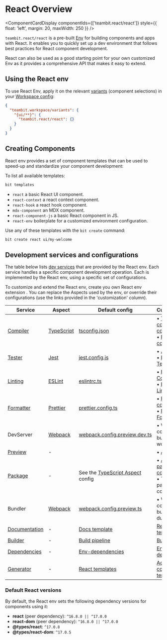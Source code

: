 
# React Overview

<ComponentCardDisplay componentIds={['teambit.react/react']} style={{ float: 'left', margin: 20, maxWidth: 250 }} />

`teambit.react/react` is a pre-built [Env](/envs/envs-overview) for building components and apps with React.
It enables you to quickly set up a dev environment that follows best practices for React component development.

React can also be used as a good starting point for your own customized Env as it provides a comprehensive API that makes it easy to extend.

## Using the React env

To use React Env, apply it on the relevant [variants](/workspace/variants) (component selections) in your [Workspace config](/workspace/workspace-configuration):

```json title="workspace.jsonc"
{
  "teambit.workspace/variants": {
    "{ui/**}": {
      "teambit.react/react": {}
    }
  }
}
```

## Creating Components

React env provides a set of component templates that can be used to speed-up and standardize your component development:

To list all available templates:

```bash
bit templates
```

- `react` a basic React UI component.
- `react-context` a react context component.
- `react-hook` a react hook component.
- `mdx-component` an MDX component.
- `react-component-js` a basic React component in JS.
- `react-env` boilerplate for a customized environment configuration.

Use any of these templates with the `bit create` command:

```bash
bit create react ui/my-welcome
```

## Development services and configurations

The table below lists [dev services](/dev-services-overview/builder/builder-overview) that are provided by the React env. Each service handles a specific component development operation. Each is implemented by the React env, using a specific set of configurations.

To customize and extend the React env, create you own React env extension <!-- TODO [create you own React env extension](/envs/pre-configured-envs/react/extending-react#using-your-own-react-env-extension) -->. You can replace the Aspects used by the env, or override their configurations (use the links provided in the 'customization' column).

| Service                                                                     | Aspect                                                      | Default config                                                                                                     | Customization                                                                                                                                              |
| --------------------------------------------------------------------------- | ----------------------------------------------------------- | ------------------------------------------------------------------------------------------------------------------ | ---------------------------------------------------------------------------------------------------------------------------------------------------------- |
| [Compiler](/dev-services/compiler/compiler-overview)                        | [TypeScript](https://bit.dev/teambit/typescript/typescript) | [tsconfig.json](https://bit.dev/teambit/react/react/~code/typescript/tsconfig.json)                                | • [TS compilation config](/frameworks/react/config-react-tools#typescript) <br /> • [Replace compiler](/dev-services/compiler/configure-env-with-compiler) |
| [Tester](/dev-services-overview/tester/tester-overview)                     | [Jest](https://bit.dev/teambit/defender/jest)               | [jest.config.js](https://bit.dev/teambit/react/react/~code/jest/jest.config.js)                                    | • [Jest config](/frameworks/react/config-react-tools#jest) <br /> • [Replace Tester](/dev-services/tester/configure-env-with-tester)                       |
| [Linting](/dev-services-overview/linter/linter-overview)                    | [ESLint](https://bit.dev/teambit/defender/eslint)           | [eslintrc.ts](https://bit.dev/teambit/react/react/~code/eslint/eslintrc.ts)                                        | • [ESLint Config](/frameworks/react/config-react-tools#eslint) <br /> • [Replace Linter](/dev-services/linter/configure-env-with-linter)                   |
| [Formatter](/formatter/overview)                                            | [Prettier](https://bit.dev/teambit/defender/prettier)       | [prettier.config.ts](https://bit.dev/teambit/react/react/~code/prettier/prettier.config.js)                        | • [Prettier config](/frameworks/react/config-react-tools#prettier) <br /> • [Replace Formatter](/dev-services/formatter/configure-env-with-formatter)      |
| DevServer                                                                   | [Webpack](https://bit.dev/teambit/webpack/webpack)          | [webpack.config.preview.dev.ts](https://bit.dev/teambit/react/react/~code/webpack/webpack.config.preview.dev.ts)   | • Webpack config (for bundling in the workspace)                                                                                                           |
| [Preview](/dev-services/preview/overview)                                   | -                                                           |                                                                                                                    | • [Add preview](/dev-services/preview/register-custom-preview)                                                                                             |
| [Package](/packages/packages-overview)                                      | -                                                           | See the [TypeScript Aspect](https://bit.dev/teambit/typescript/typescript/~code/typescript.main.runtime.ts) config | • [Add Env package config](/packages/managing-package-json#set-configuration-from-an-env) <br /> • TypeScript's package config                             |
| Bundler                                                                     | [Webpack](https://bit.dev/teambit/webpack/webpack)          | [webpack.config.preview.ts](https://bit.dev/teambit/react/react/~code/webpack/webpack.config.preview.ts)           | • Webpack config (for bundling during build)                                                                                                               |
| [Documentation](/dev-services/docs/docs-overview)                           | -                                                           | [Docs template](https://bit.dev/teambit/react/react/~code/docs/index.tsx)                                          | [Replace docs template](/dev-services/docs/docs-templates)                                                                                                 |
| [Builder](http://localhost:3000/docs/dev-services/builder/builder-overview) | -                                                           | [Build pipeline](http://localhost:3000/docs/dev-services/builder/builder-overview)                                 | [Build pipelines](/dev-services/builder/build-pipelines)                                                                                                   |
| [Dependencies](/dependencies/dependencies-overview)                         | -                                                           | [Env-dependencies](https://bit.dev/teambit/react/react/~code/react.env.ts)                                         | [Env dependencies](/dependencies/configuring-dependencies#configuring-dependencies-from-an-env)                                                            |
| [Generator](/dev-services/generator/generator-overview)                     | -                                                           | [React templates](https://bit.dev/teambit/react/react/~code/templates/react-component.ts)                          | [Add a component template]()                                                                                                                               |

### Default React versions

By default, the React env sets the following dependency versions for components using it:

- **react** (peer dependency): `^16.8.0 || ^17.0.0`
- **react-dom** (peer dependency): `^16.8.0 || ^17.0.0`
- **@types/react**: `^17.0.8`
- **@types/react-dom**: `^17.0.5`
